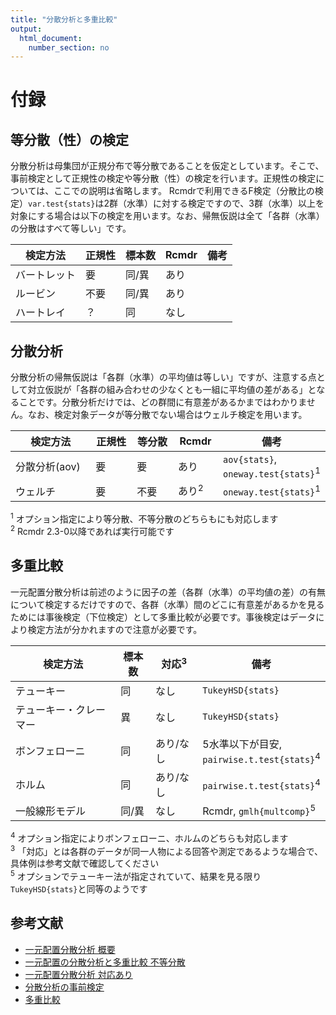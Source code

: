 ```yaml
---
title: "分散分析と多重比較"
output: 
  html_document:  
    number_section: no
---
```


# 付録

## 等分散（性）の検定
分散分析は母集団が正規分布で等分散であることを仮定としています。そこで、事前検定として正規性の検定や等分散（性）の検定を行います。正規性の検定については、ここでの説明は省略します。
Rcmdrで利用できるF検定（分散比の検定）`var.test{stats}`は2群（水準）に対する検定ですので、3群（水準）以上を対象にする場合は以下の検定を用います。なお、帰無仮説は全て「各群（水準）の分散はすべて等しい」です。

検定方法     | 正規性 | 標本数 | Rcmdr | 備考
------------ | ------ | ------ | ----- | ----
バートレット |   要   | 同/異  | あり  |
ルービン     |  不要  | 同/異  | あり  | 
ハートレイ   |   ？   | 同     | なし  | 

## 分散分析
分散分析の帰無仮説は「各群（水準）の平均値は等しい」ですが、注意する点として対立仮説が「各群の組み合わせの少なくとも一組に平均値の差がある」となることです。分散分析だけでは、どの群間に有意差があるかまではわかりません。なお、検定対象データが等分散でない場合はウェルチ検定を用います。

検定方法     | 正規性 | 等分散 | Rcmdr | 備考
------------ | ------ | ------ | ----- | ----
分散分析(aov)|   要   |   要   | あり  | `aov{stats}`, `oneway.test{stats}`^1^
ウェルチ     |   要   |  不要  | あり^2^ | `oneway.test{stats}`^1^

^1^ オプション指定により等分散、不等分散のどちらもにも対応します  
^2^ Rcmdr 2.3-0以降であれば実行可能です  

## 多重比較
一元配置分散分析は前述のように因子の差（各群（水準）の平均値の差）の有無について検定するだけですので、各群（水準）間のどこに有意差があるかを見るためには事後検定（下位検定）として多重比較が必要です。事後検定はデータにより検定方法が分かれますので注意が必要です。

検定方法               | 標本数 | 対応^3^   | 備考
---------------------- | ------ | --------- | ----
テューキー             | 同     | なし      | `TukeyHSD{stats}`
テューキー・クレーマー | 異     | なし      | `TukeyHSD{stats}`
ボンフェローニ         | 同     | あり/なし | 5水準以下が目安, `pairwise.t.test{stats}`^4^
ホルム                 | 同     | あり/なし | `pairwise.t.test{stats}`^4^
一般線形モデル         | 同/異  | なし      | Rcmdr, `gmlh{multcomp}`^5^

^4^ オプション指定によりボンフェローニ、ホルムのどちらも対応します  
^3^ 「対応」とは各群のデータが同一人物による回答や測定であるような場合で、具体例は参考文献で確認してください  
^5^ オプションでテューキー法が指定されていて、結果を見る限り`TukeyHSD{stats}`と同等のようです  

## 参考文献
* [一元配置分散分析 概要](http://133.100.216.71/R_analysis/test_anova01.html)
* [一元配置の分散分析と多重比較 不等分散](http://133.100.216.71/R_analysis/test_anova_iris02.html)
* [一元配置分散分析 対応あり](http://133.100.216.71/R_analysis/test_t06_anova.html)
* [分散分析の事前検定](http://homepage2.nifty.com/nandemoarchive/toukei_hosoku/anova_jizen_kentei.htm)
* [多重比較](http://www.ibaraki-kodomo.com/toukei/posthoc.html)
